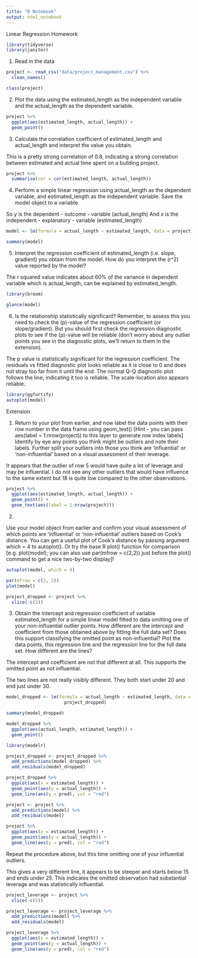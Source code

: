 ```yaml
---
title: "R Notebook"
output: html_notebook
---
```


Linear Regression Homework 

```r
library(tidyverse) 
library(janitor) 
```

1. Read in the data 

```r
project <- read_csv("data/project_management.csv") %>% 
  clean_names() 

class(project)
```

2. Plot the data using the estimated_length as the independent variable and the 
actual_length as the dependent variable. 

```r
project %>% 
  ggplot(aes(estimated_length, actual_length)) + 
  geom_point() 
```

3. Calculate the correlation coefficient of estimated_length and actual_length 
and interpret the value you obtain. 

This is a pretty strong correlation of 0.8, indicating a strong correlation 
between estimated and actual time spent on a building project. 

```r
project %>% 
  summarise(cor = cor(estimated_length, actual_length)) 
```

4. Perform a simple linear regression using actual_length as the dependent 
variable, and estimated_length as the independent variable. Save the model 
object to a variable. 

So y is the dependent - outcome - variable (actual_length) 
And x is the independent - explanatory - variable (estimated_length) 

```r
model <- lm(formula = actual_length ~ estimated_length, data = project) 

summary(model)
```

5. Interpret the regression coefficient of estimated_length (i.e. slope, gradient) you obtain from the model. How do you interpret the \(r^2\) value reported by the model? 

The r squared value indicates about 60% of the variance in dependent variable 
which is actual_length, can be explained by estimated_length. 

```r
library(broom) 

glance(model)
```

6. Is the relationship statistically significant? Remember, to assess this you need to check the \(p\)-value of the regression coefficient (or slope/gradient). But you should first check the regression diagnostic plots to see if the \(p\)-value will be reliable (don’t worry about any outlier points you see in the diagnostic plots, we’ll return to them in the extension). 

The p value is statistically significant for the regression coefficient. The 
residuals vs fitted diagnostic plot looks reliable as it is close to 0 and does 
not stray too far from it until the end. The normal Q-Q diagnostic plot follows 
the line, indicating it too is reliable. The scale-location also appears 
reliable. 

```r
library(ggfortify)
autoplot(model) 
```

Extension 

1. Return to your plot from earlier, and now label the data points with their 
row number in the data frame using geom_text() [Hint - you can pass aes(label = 1:nrow(project)) to this layer to generate row index labels]
Identify by eye any points you think might be outliers and note their labels.
Further split your outliers into those you think are ‘influential’ or ‘non-influential’ based on a visual assessment of their leverage. 

It appears that the outlier of row 5 would have quite a lot of leverage and may 
be influential. I do not see any other outliers that would have influence 
to the same extent but 18 is quite low compared to the other observations. 

```r
project %>% 
  ggplot(aes(estimated_length, actual_length)) + 
  geom_point() + 
  geom_text(aes(label = 1:nrow(project))) 
```

2. 

Use your model object from earlier and confirm your visual assessment of which points are ‘influential’ or ‘non-influential’ outliers based on Cook’s distance. You can get a useful plot of Cook’s distance by passing argument which = 4 to autoplot(). Or try the base R plot() function for comparison [e.g. plot(model); 
you can also use par(mfrow = c(2,2)) just before the plot() command to get 
a nice two-by-two display]! 

```r
autoplot(model, which = 4) 
```

```r
par(mfrow = c(2, 2)) 
plot(model)
```

```r
project_dropped <- project %>%  
  slice(-c(3)) 
```

3. Obtain the intercept and regression coefficient of variable estimated_length
for a simple linear model fitted to data omitting one of your non-influential outlier points.
How different are the intercept and coefficient from those obtained above by fitting the full data set? Does this support classifying the omitted point as non-influential?
Plot the data points, this regression line and the regression line for the full data set. How different are the lines? 

The intercept and coefficient are not that different at all. This supports 
the omitted point as not influential. 

The two lines are not really visibly different. They both start under 20 and
end just under 30. 

```r
model_dropped <- lm(formula = actual_length ~ estimated_length, data = 
                      project_dropped) 

summary(model_dropped) 

model_dropped %>% 
  ggplot(aes(actual_length, estimated_length)) + 
  geom_point() 
```

```r
library(modelr)

project_dropped <- project_dropped %>%
  add_predictions(model_dropped) %>%
  add_residuals(model_dropped) 

project_dropped %>% 
  ggplot(aes(x = estimated_length)) +
  geom_point(aes(y = actual_length)) +
  geom_line(aes(y = pred), col = "red") 
```

```r
project <- project %>%
  add_predictions(model) %>%
  add_residuals(model) 

project %>% 
  ggplot(aes(x = estimated_length)) +
  geom_point(aes(y = actual_length)) +
  geom_line(aes(y = pred), col = "red") 
```

Repeat the procedure above, but this time omitting one of your influential outliers. 

This gives a very different line, it appears to be steeper and starts below 
15 and ends under 25. This indicates the omitted observation had substantial leverage and was statistically influential. 

```r
project_leverage <- project %>% 
  slice(-c(5))
```

```r
project_leverage <- project_leverage %>%
  add_predictions(model) %>%
  add_residuals(model) 

project_leverage %>% 
  ggplot(aes(x = estimated_length)) +
  geom_point(aes(y = actual_length)) +
  geom_line(aes(y = pred), col = "red") 
```

